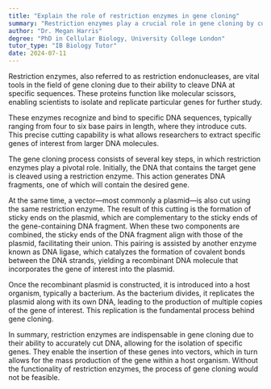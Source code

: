 ```yaml
---
title: "Explain the role of restriction enzymes in gene cloning"
summary: "Restriction enzymes play a crucial role in gene cloning by cutting DNA at specific sequences."
author: "Dr. Megan Harris"
degree: "PhD in Cellular Biology, University College London"
tutor_type: "IB Biology Tutor"
date: 2024-07-11
---
```


Restriction enzymes, also referred to as restriction endonucleases, are vital tools in the field of gene cloning due to their ability to cleave DNA at specific sequences. These proteins function like molecular scissors, enabling scientists to isolate and replicate particular genes for further study.

These enzymes recognize and bind to specific DNA sequences, typically ranging from four to six base pairs in length, where they introduce cuts. This precise cutting capability is what allows researchers to extract specific genes of interest from larger DNA molecules.

The gene cloning process consists of several key steps, in which restriction enzymes play a pivotal role. Initially, the DNA that contains the target gene is cleaved using a restriction enzyme. This action generates DNA fragments, one of which will contain the desired gene.

At the same time, a vector—most commonly a plasmid—is also cut using the same restriction enzyme. The result of this cutting is the formation of sticky ends on the plasmid, which are complementary to the sticky ends of the gene-containing DNA fragment. When these two components are combined, the sticky ends of the DNA fragment align with those of the plasmid, facilitating their union. This pairing is assisted by another enzyme known as DNA ligase, which catalyzes the formation of covalent bonds between the DNA strands, yielding a recombinant DNA molecule that incorporates the gene of interest into the plasmid.

Once the recombinant plasmid is constructed, it is introduced into a host organism, typically a bacterium. As the bacterium divides, it replicates the plasmid along with its own DNA, leading to the production of multiple copies of the gene of interest. This replication is the fundamental process behind gene cloning.

In summary, restriction enzymes are indispensable in gene cloning due to their ability to accurately cut DNA, allowing for the isolation of specific genes. They enable the insertion of these genes into vectors, which in turn allows for the mass production of the gene within a host organism. Without the functionality of restriction enzymes, the process of gene cloning would not be feasible.
    